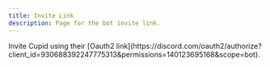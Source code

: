 ```yaml
---
title: Invite Link
description: Page for the bot invite link.
---
```



  <Card title="Invite Link" icon="external">
    Invite Cupid using their [Oauth2
    link](https://discord.com/oauth2/authorize?client_id=930688392247775313&permissions=140123695168&scope=bot).
  </Card>


<LinkCard
  title="Invite Link"
  description=""
  href="https://discord.com/oauth2/authorize?client_id=930688392247775313&permissions=140123695168&scope=bot"
/>

